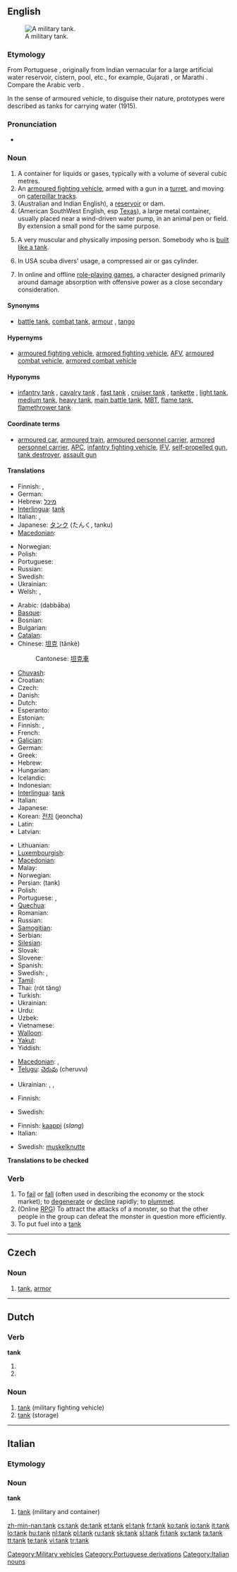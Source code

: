 ==English==
{{wikipedia}}
[[Image:US_Army_M1A1_Abrams_main_battle_tank.jpg|thumb|right|A military tank.]]

===Etymology===
From Portuguese {{term|tanque||tank, liquid container}}, originally from Indian vernacular for a large artificial water reservoir, cistern, pool, etc., for example, Gujarati {{rfscript|Gujarati}} {{term|sc=Gujr||tr=taku}}, or Marathi {{rfscript|Devanagari}} {{term|sc=Deva||tr=take}}. Compare the Arabic verb {{term|استنقع|sc=Arab|tr=istanqáʕa||to become stagnant, to stagnate}}.

In the sense of armoured vehicle, to disguise their nature, prototypes were described as tanks for carrying water (1915).

===Pronunciation===
* {{rhymes|æŋk}}

===Noun===
{{en-noun}}

# A container for liquids or gases, typically with a volume of several cubic metres.
# An [[armoured fighting vehicle]], armed with a gun in a [[turret]], and moving on [[caterpillar track]]s.
# (Australian and Indian English), a [[reservoir]] or dam.
# (American SouthWest English, esp [[Texas]]), a large metal container, usually placed near a wind-driven water pump, in an animal pen or field.  By extension a small pond for the same purpose.
# {{slang}} A very muscular and physically imposing person. Somebody who is [[built like a tank]].
# In USA scuba divers' usage, a compressed air or gas cylinder.
# {{gaming|video games|online games}} In online and offline [[role-playing game]]s, a character designed primarily around damage absorption with offensive power as a close secondary consideration.

====Synonyms====
* {{sense|military fighting vehicle}} [[battle tank]], [[combat tank]], [[armour]] {{qualifier|mass noun}}, [[tango]] {{qualifier|military|slang|Canada}}

====Hypernyms====
* {{sense|military fighting vehicle}} [[armoured fighting vehicle]], [[armored fighting vehicle]], [[AFV]], [[armoured combat vehicle]], [[armored combat vehicle]]

====Hyponyms====
* {{sense|military fighting vehicle}} [[infantry tank]] {{qualifier|historical}}, [[cavalry tank]] {{qualifier|historical}}, [[fast tank]] {{qualifier|historical}}, [[cruiser tank]] {{qualifier|historical}}, [[tankette]] {{qualifier|historical}}, [[light tank]], [[medium tank]], [[heavy tank]], [[main battle tank]], [[MBT]], [[flame tank]], [[flamethrower tank]]

====Coordinate terms====
* {{sense|military fighting vehicle}} [[armoured car]], [[armoured train]], [[armoured personnel carrier]], [[armored personnel carrier]], [[APC]], [[infantry fighting vehicle]], [[IFV]], [[self-propelled gun]], [[tank destroyer]], [[assault gun]]

====Translations====
{{trans-top|container}}
* Finnish: {{t+|fi|säiliö}}, {{t-|fi|tankki}}
* German: {{t-|de|Tank|m}}
* Hebrew: [[מיכל]] {{m}}
* [[Interlingua]]: [[tank]]
* Italian: {{t+|it|tanica}}, {{t+|it|serbatoio}}
* Japanese: [[タンク]] (たんく, tanku)
* [[Macedonian]]: {{t|mk|резервоар|m|tr=rezervoár|sc=Cyrl}}
{{trans-mid}}
* Norwegian: {{t-|no|tank}}
* Polish: {{t+|pl|zbiornik|m}}
* Portuguese: {{t+|pt|tanque|m}}
* Russian: {{t+|ru|бак|m|tr=bak|sc=Cyrl}}
* Swedish: {{t+|sv|tank}}
* Ukrainian: {{t+|uk|бак|m|tr=bak|sc=Cyrl|xs=Ukrainian}}
* Welsh: {{t-|cy|tank|xs=Welsh}}, {{t-|cy|tanc|xs=Welsh}}
{{trans-bottom}}

{{trans-top|military fighting vehicle}}
* Arabic: {{Arab|[[دبابة]]}} (dabbāba) {{f}}
* [[Basque]]: {{t|eu|gerra-gurdi|xs=Basque}}
* Bosnian: {{t|bs|tenk|m}}
* Bulgarian: {{t-|bg|танк|m|sc=Cyrl}}
* [[Catalan]]: {{t+|ca|tanc|m}}
* Chinese: [[坦克]] (tǎnkè)
*: Cantonese: [[坦克車]]
* [[Chuvash]]: {{tø|cv|танк|sc=Cyrl|xs=Chuvash}}
* Croatian: {{t|hr|tenk|m}}
* Czech: {{t+|cs|tank|m}}
* Danish: {{t|da|kampvogn|c}}
* Dutch: {{t+|nl|tank|m}}
* Esperanto: {{t-|eo|tanko|xs=Esperanto}}
* Estonian: {{t+|et|tank}}
* Finnish: {{t+|fi|panssarivaunu}}, {{t-|fi|tankki}}
* French: {{t|fr|char de combat|m}}
* [[Galician]]: {{t|gl|carro de combate|m|xs=Galician}}
* German: {{t+|de|Panzer|m}}
* Greek: {{t|el|άρμα μάχης|sc=Grek}}
* Hebrew: {{t+|he|טנק|m|sc=Hebr}}
* Hungarian: {{t|hu|harckocsi}}
* Icelandic: {{t|is|skriðdreki}}
* Indonesian: {{t-|id|tank|xs=Indonesian}}
* [[Interlingua]]: [[tank]]
* Italian: {{t-|it|carro armato|m}}
* Japanese: {{t-|ja|戦車|tr=せんしゃ, sensha|sc=Jpan}}
* Korean: [[전차]] (jeoncha)
* Latin: {{t|la|autocurrus armatus|m}}
* Latvian: {{t-|lv|tanks|xs=Latvian}}
{{trans-mid}}
* Lithuanian: {{t|lt|tankas|xs=Lithuanian}}
* [[Luxembourgish]]: {{t-|lb|Tanks|xs=Luxembourgish}}
* [[Macedonian]]: {{t|mk|тенк|m|tr=tenk|sc=Cyrl|xs=Macedonian}}
* Malay: {{t|ms|kereta kebal|xs=Malay}}
* Norwegian: {{t|no|stridsvogn}}
* Persian: {{fa-Arab|[[تانک]]}} (tank)
* Polish: {{t+|pl|czołg|m}}
* Portuguese: {{t|pt|carro de combate|m}}, {{t+|pt|tanque|m}}
* [[Quechua]]: {{t-|qu|tanki|xs=Quechua}}
* Romanian: {{t-|ro|tanc}}
* Russian: {{t+|ru|танк|m|tr=tank|sc=Cyrl}}
* [[Samogitian]]: {{tø|bat-smg|tanks}}
* Serbian: {{t|sr|тенк|m|sc=Cyrl}}
* [[Silesian]]: {{tø|szl|čoug}}
* Slovak: {{t+|sk|tank|m}}
* Slovene: {{t+|sl|tank|m}}
* Spanish: {{t+|es|tanque|m}}
* Swedish: {{t+|sv|stridsvagn|c}}, {{t-|sv|pansarvagn|c}}
* [[Tamil]]: {{t|ta|கவச தாங்கி|xs=Tamil}}
* Thai: {{Thai|[[รถถัง]]}} (rót tăng)
* Turkish: {{t+|tr|tank}}
* Ukrainian: {{t-|uk|танк|m|tr=tank|sc=Cyrl|xs=Ukrainian}}
* Urdu: {{ur-Arab|[[ٹینک]]}}
* Uzbek: {{t-|uz|tank|xs=Uzbek}}
* Vietnamese: {{t|vi|xe tăng|xs=Vietnamese}}
* [[Walloon]]: {{t-|wa|tank|m|xs=Walloon}}
* [[Yakut]]: {{tø|sah|тааҥка}}
* Yiddish: {{t-|yi|טאנק|m|tr=tank|sc=Hebr|xs=Yiddish}}
{{trans-bottom}}

{{trans-top|reservoir}}
* [[Macedonian]]: {{t|mk|резервоар|m|tr=rezervoár|sc=Cyrl}},  {{t|mk|цистерна|f|tr=cistérna|sc=Cyrl}}
* [[Telugu]]: [[చెరువు]] (cheruvu)
{{trans-mid}}
* Ukrainian: {{t|uk|водоймище|n|tr=vodójmyšče|sc=Cyrl|xs=Ukrainian}}, {{t|uk|водосховище|n|tr=vodosxóvyšče|sc=Cyrl|xs=Ukrainian}}, {{t|uk|резервуар|m|tr=rezervuár|sc=Cyrl|xs=Ukrainian}}
{{trans-bottom}}

{{trans-top|role playing character}}
* Finnish: {{t-|fi|tankki}}
{{trans-mid}}
* Swedish: {{t+|sv|tank}}
{{trans-bottom}}

{{trans-top|muscular and physically intense person}}
* Finnish: [[kaappi]] (''slang'')
* Italian: {{t+|it|energumeno}}
{{trans-mid}}
* Swedish: [[muskelknutte]]
{{trans-bottom}}

'''Translations to be checked'''

===Verb===
{{en-verb}}

# To [[fail]] or [[fall]] (often used in describing the economy or the stock market); to [[degenerate]] or [[decline]] rapidly; to [[plummet]].
# (Online [[RPG]]) To attract the attacks of a monster, so that the other people in the group can defeat the monster in question more efficiently.
# To put fuel into a [[tank]]

[[Category:Military vehicles]]
[[Category:Portuguese derivations]]

----

==Czech==

===Noun===
{{infl|cs|noun|g=m}}

# [[#English|tank]], [[armor]]

----

==Dutch==

===Verb===
'''tank'''

# {{nl-verb-form|p=first|n=singular|t=present tense|tanken}}
# {{nl-verb-form|m=imperative|tanken}}

===Noun===
{{infl|nl|noun|g=m|plural|tanks}}

# [[#English|tank]] (military fighting vehicle)
# [[#English|tank]] (storage)

----

==Italian==

===Etymology===
{{etyl|en|it}}

===Noun===
'''tank''' {{m|inv}}

# [[#English|tank]] (military and container)

[[Category:Italian nouns]]

[[zh-min-nan:tank]]
[[cs:tank]]
[[de:tank]]
[[et:tank]]
[[el:tank]]
[[fr:tank]]
[[ko:tank]]
[[io:tank]]
[[it:tank]]
[[lo:tank]]
[[hu:tank]]
[[nl:tank]]
[[pl:tank]]
[[ru:tank]]
[[sk:tank]]
[[sl:tank]]
[[fi:tank]]
[[sv:tank]]
[[ta:tank]]
[[tt:tank]]
[[te:tank]]
[[vi:tank]]
[[tr:tank]]